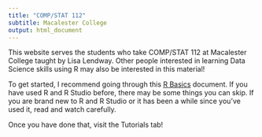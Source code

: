 ```yaml
---
title: "COMP/STAT 112"
subtitle: Macalester College
output: html_document
---
```


<script async defer data-domain="ds112-lendway.netlify.app" src="https://plausible.io/js/plausible.js"></script>

This website serves the students who take COMP/STAT 112 at Macalester College taught by Lisa Lendway. Other people interested in learning Data Science skills using R may also be interested in this material!

To get started, I recommend going through this [R Basics](https://r-basics.netlify.app/) document. If you have used R and R Studio before, there may be some things you can skip. If you are brand new to R and R Studio or it has been a while since you've used it, read and watch carefully.

Once you have done that, visit the Tutorials tab!




